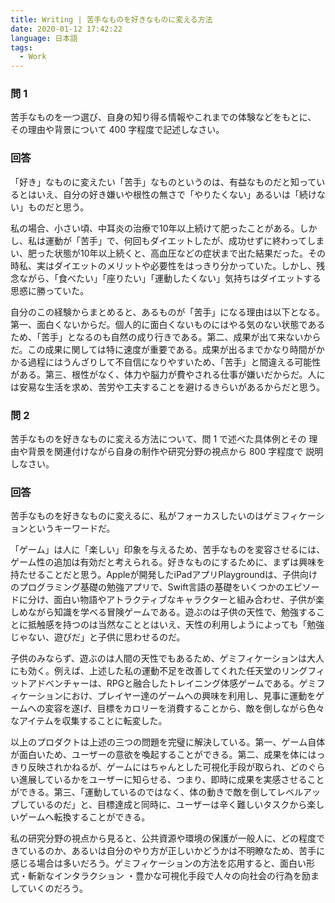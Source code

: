 ```yaml
---
title: Writing | 苦手なものを好きなものに変える方法
date: 2020-01-12 17:42:22
language: 日本語
tags:
  - Work
---
```


### 問 1

苦手なものを一つ選び、自身の知り得る情報やこれまでの体験などをもとに、 その理由や背景について 400 字程度で記述しなさい。

### 回答

「好き」なものに変えたい「苦手」なものというのは、有益なものだと知っているとはいえ、自分の好き嫌いや根性の無さで「やりたくない」あるいは「続けない」ものだと思う。

私の場合、小さい頃、中耳炎の治療で10年以上続けて肥ったことがある。しかし、私は運動が「苦手」で、何回もダイエットしたが、成功せずに終わってしまい、肥った状態が10年以上続くと、高血圧などの症状まで出た結果だった。その時私、実はダイエットのメリットや必要性をはっきり分かっていた。しかし、残念ながら、「食べたい」「座りたい」「運動したくない」気持ちはダイエットする思惑に勝っていた。

自分のこの経験からまとめると、あるものが「苦手」になる理由は以下となる。第一、面白くないからだ。個人的に面白くないものにはやる気のない状態であるため、「苦手」となるのも自然の成り行きである。第二、成果が出て来ないからだ。この成果に関しては特に速度が重要である。成果が出るまでかなり時間がかかる過程にはうんざりして不自信になりやすいため、「苦手」と間違える可能性がある。第三、根性がなく、体力や脳力が費やされる仕事が嫌いだからだ。人には安易な生活を求め、苦労や工夫することを避けるきらいがあるからだと思う。

### 問 2

苦手なものを好きなものに変える方法について、問 1 で述べた具体例とその 理由や背景を関連付けながら自身の制作や研究分野の視点から 800 字程度で 説明しなさい。

### 回答

苦手なものを好きなものに変えるに、私がフォーカスしたいのはゲミフィケーションというキーワードだ。

「ゲーム」は人に「楽しい」印象を与えるため、苦手なものを変容させるには、ゲーム性の追加は有効だと考えられる。好きなものにするために、まずは興味を持たせることだと思う。Appleが開発したiPadアプリPlaygroundは、子供向けのプログラミング基礎の勉強アプリで、Swift言語の基礎をいくつかのエピソードに分け、面白い物語やアトラクティブなキャラクターと組み合わせ、子供が楽しめながら知識を学べる冒険ゲームである。遊ぶのは子供の天性で、勉強することに抵触感を持つのは当然なこととはいえ、天性の利用しようによっても「勉強じゃない、遊びだ」と子供に思わせるのだ。

子供のみならず、遊ぶのは人間の天性でもあるため、ゲミフィケーションは大人にも効く。例えば、上述した私の運動不足を改善してくれた任天堂のリングフィットアドベンチャーは、RPGと融合したトレイニング体感ゲームである。ゲミフィケーションにおけ、プレイヤー達のゲームへの興味を利用し、見事に運動をゲームへの変容を遂げ、目標をカロリーを消費することから、敵を倒しながら色々なアイテムを収集することに転変した。

以上のプロダクトは上述の三つの問題を完璧に解決している。第一、ゲーム自体が面白いため、ユーザーの意欲を喚起することができる。第二、成果を体にはっきり反映されかねるが、ゲームにはちゃんとした可視化手段が取られ、どのぐらい進展しているかをユーザーに知らせる、つまり、即時に成果を実感させることができる。第三、「運動しているのではなく、体の動きで敵を倒してレベルアップしているのだ」と、目標達成と同時に、ユーザーは辛く難しいタスクから楽しいゲームへ転換することができる。

私の研究分野の視点から見ると、公共資源や環境の保護が一般人に、どの程度できているのか、あるいは自分のやり方が正しいかどうかは不明瞭なため、苦手に感じる場合は多いだろう。ゲミフィケーションの方法を応用すると、面白い形式・斬新なインタラクション ・豊かな可視化手段で人々の向社会の行為を励ましていくのだろう。
